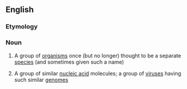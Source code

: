 ==English==

===Etymology===
{{prefix|en|quasi|species}}

===Noun===
{{wikipedia|quasispecies model}}
{{en-noun|quasispecies}}

# {{lb|en|taxonomy}} A group of [[organism]]s once (but no longer) thought to be a separate [[species]] (and sometimes given such a name)
# {{lb|en|genetics}} A group of similar [[nucleic acid]] molecules; a group of [[virus]]es having such similar [[genome]]s